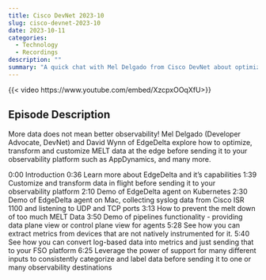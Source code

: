 ```yaml
---
title: Cisco DevNet 2023-10
slug: cisco-devnet-2023-10
date: 2023-10-11
categories:
  - Technology
  - Recordings
description: ""
summary: "A quick chat with Mel Delgado from Cisco DevNet about optimizing data with Observability Pipelines"
---
```


{{< video https://www.youtube.com/embed/XzcpxOOqXfU>}}

## Episode Description
More data does not mean better observability! Mel Delgado (Developer Advocate, DevNet) and David Wynn of EdgeDelta explore how to optimize, transform and customize MELT data at the edge before sending it to your observability platform such as AppDynamics, and many more.

0:00 Introduction
0:36 Learn more about EdgeDelta and it’s capabilities
1:39 Customize and transform data in flight before sending it to your observability platform
2:10 Demo of EdgeDelta agent on Kubernetes
2:30 Demo of EdgeDelta agent on Mac, collecting syslog data from Cisco ISR 1100 and listening to UDP and TCP ports
3:13 How to prevent the melt down of too much MELT Data
3:50 Demo of pipelines functionality - providing data plane view or control plane view for agents
5:28 See how you can extract metrics from devices that are not natively instrumented for it.
5:40 See how you can convert log-based data into metrics and just sending that to your FSO platform
6:25 Leverage the power of support for many different inputs to consistently categorize and label data before sending it to one or many observability destinations
